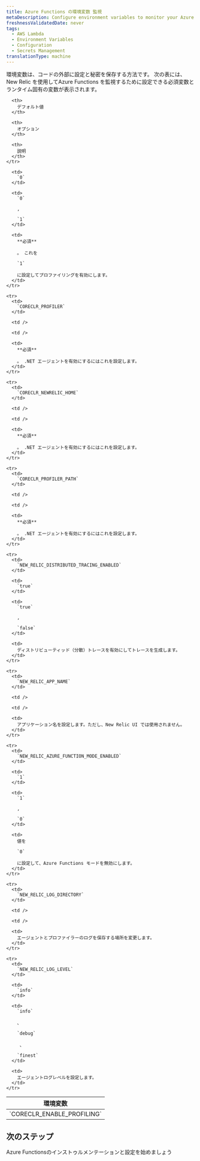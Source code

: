 ```yaml
---
title: Azure Functions の環境変数 監視
metaDescription: Configure environment variables to monitor your Azure functions with New Relic
freshnessValidatedDate: never
tags:
  - AWS Lambda
  - Environment Variables
  - Configuration
  - Secrets Management
translationType: machine
---
```


環境変数は、コードの外部に設定と秘密を保存する方法です。 次の表には、New Relic を使用してAzure Functions を監視するために設定できる必須変数とランタイム固有の変数が表示されます。

<table>
  <thead>
    <tr>
      <th>
        環境変数
      </th>

      <th>
        デフォルト値
      </th>

      <th>
        オプション
      </th>

      <th>
        説明
      </th>
    </tr>
  </thead>

  <tbody>
    <tr>
      <td>
        `CORECLR_ENABLE_PROFILING`
      </td>

      <td>
        `0`
      </td>

      <td>
        `0`

        , 

        `1`
      </td>

      <td>
        **必須**

        。 これを

        `1`

        に設定してプロファイリングを有効にします。
      </td>
    </tr>

    <tr>
      <td>
        `CORECLR_PROFILER`
      </td>

      <td />

      <td />

      <td>
        **必須**

        。 .NET エージェントを有効にするにはこれを設定します。
      </td>
    </tr>

    <tr>
      <td>
        `CORECLR_NEWRELIC_HOME`
      </td>

      <td />

      <td />

      <td>
        **必須**

        。 .NET エージェントを有効にするにはこれを設定します。
      </td>
    </tr>

    <tr>
      <td>
        `CORECLR_PROFILER_PATH`
      </td>

      <td />

      <td />

      <td>
        **必須**

        。 .NET エージェントを有効にするにはこれを設定します。
      </td>
    </tr>

    <tr>
      <td>
        `NEW_RELIC_DISTRIBUTED_TRACING_ENABLED`
      </td>

      <td>
        `true`
      </td>

      <td>
        `true`

        , 

        `false`
      </td>

      <td>
        ディストリビューティッド（分散）トレースを有効にしてトレースを生成します。
      </td>
    </tr>

    <tr>
      <td>
        `NEW_RELIC_APP_NAME`
      </td>

      <td />

      <td />

      <td>
        アプリケーション名を設定します。ただし、New Relic UI では使用されません。
      </td>
    </tr>

    <tr>
      <td>
        `NEW_RELIC_AZURE_FUNCTION_MODE_ENABLED`
      </td>

      <td>
        `1`
      </td>

      <td>
        `1`

        , 

        `0`
      </td>

      <td>
        値を

        `0`

        に設定して、Azure Functions モードを無効にします。
      </td>
    </tr>

    <tr>
      <td>
        `NEW_RELIC_LOG_DIRECTORY`
      </td>

      <td />

      <td />

      <td>
        エージェントとプロファイラーのログを保存する場所を変更します。
      </td>
    </tr>

    <tr>
      <td>
        `NEW_RELIC_LOG_LEVEL`
      </td>

      <td>
        `info`
      </td>

      <td>
        `info`

        、 

        `debug`

         、 

        `finest`
      </td>

      <td>
        エージェントログレベルを設定します。
      </td>
    </tr>
  </tbody>
</table>

## 次のステップ

<DocTiles>
  <DocTile title="Install and configure Azure Functions monitoring" path="/docs/serverless-function-monitoring/azure-function-monitoring/install-serverless-azure-monitoring">Azure Functionsのインストゥルメンテーションと設定を始めましょう</DocTile>
</DocTiles>